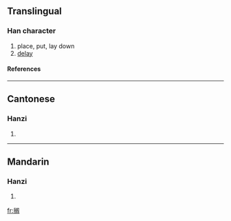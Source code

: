 {{see|擱}}

==Translingual==
===Han character===
{{Han char|rn=64|rad=手|as=09|sn=12|four=|canj=手中尸口 (QLSR)}}
# place, put, lay down
# [[delay]]
====References====
{{Han ref|kx=0445.341|hdz=31923.090|uh=6401|ud=25601}}
----
==Cantonese==
===Hanzi===
{{yue-hanzi|jyut=|y=gok3}}
# {{defn|Cantonese}}
----
==Mandarin==
===Hanzi===
{{cmn-hanzi|tra=擱|pin=[[gē]] ([[ge1]])|wg=ko<sup>1</sup>}}
# {{defn|Mandarin}}

[[fr:搁]]